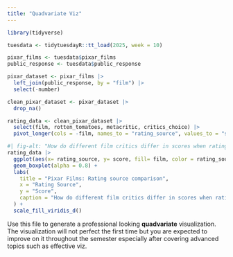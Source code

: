 ```yaml
---
title: "Quadvariate Viz"
---
```

```r
library(tidyverse)
```

```r
tuesdata <- tidytuesdayR::tt_load(2025, week = 10)

pixar_films <- tuesdata$pixar_films
public_response <- tuesdata$public_response

```


```r
pixar_dataset <- pixar_films |>
  left_join(public_response, by = "film") |>
  select(-number)


```


```r

clean_pixar_dataset <- pixar_dataset |>
  drop_na()

rating_data <- clean_pixar_dataset |>
  select(film, rotten_tomatoes, metacritic, critics_choice) |>
  pivot_longer(cols = -film, names_to = "rating_source", values_to = "score")

```

```r
#| fig-alt: "How do different film critics differ in scores when rating the same pixar films?"
rating_data |>
  ggplot(aes(x= rating_source, y= score, fill= film, color = rating_source )) +
  geom_boxplot(alpha = 0.8) +
  labs(
    title = "Pixar Films: Rating source comparison",
    x = "Rating Source",
    y = "Score",
    caption = "How do different film critics differ in scores when rating the same pixar films?"
  ) +
  scale_fill_viridis_d()

```


Use this file to generate a professional looking **quadvariate** visualization.  The visualization will not perfect the first time but you are expected to improve on it throughout the semester especially after covering advanced topics such as effective viz.
